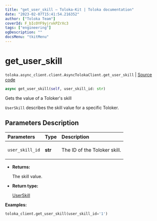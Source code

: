 ```yaml
---
title: "get_user_skill — Toloka-Kit | Toloka documentation"
date: "2023-02-07T15:41:54.216352"
author: ["Toloka Team"]
coverId: F_bIcOYF9yjrxkPZrXc3
tags: ["engineering"]
ogDescription: ""
docsMenu: "tkitMenu"
---
```


# get_user_skill
`toloka.async_client.client.AsyncTolokaClient.get_user_skill` | [Source code](https://github.com/Toloka/toloka-kit/blob/v1.1.3/src/async_client/client.py#L0)

```python
async get_user_skill(self, user_skill_id: str)
```

Gets the value of a Toloker's skill

`UserSkill` describes the skill value for a specific Toloker.

## Parameters Description

| Parameters | Type | Description |
| :----------| :----| :-----------|
`user_skill_id`|**str**|<p>The ID of the Toloker skill.</p>

* **Returns:**

  The skill value.

* **Return type:**

  [UserSkill](/docs/toloka-kit/reference/toloka.client.user_skill.UserSkill)

**Examples:**

```python
toloka_client.get_user_skill(user_skill_id='1')
```
